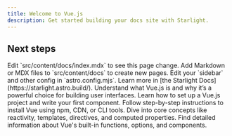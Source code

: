 ```yaml
---
title: Welcome to Vue.js
description: Get started building your docs site with Starlight.
---
```



## Next steps

<CardGrid stagger>
	<Card title="Update content" icon="pencil">
		Edit `src/content/docs/index.mdx` to see this page change.
	</Card>
	<Card title="Add new content" icon="add-document">
		Add Markdown or MDX files to `src/content/docs` to create new pages.
	</Card>
	<Card title="Configure your site" icon="setting">
		Edit your `sidebar` and other config in `astro.config.mjs`.
	</Card>
	<Card title="Read the docs" icon="open-book">
		Learn more in [the Starlight Docs](https://starlight.astro.build/).
	</Card>
</CardGrid>

<CardGrid stagger>
	<Card title="Introduction" icon="info-circle">
		Understand what Vue.js is and why it’s a powerful choice for building user interfaces.
	</Card>
	<Card title="Getting Started" icon="rocket">
		Learn how to set up a Vue.js project and write your first component.
	</Card>
	<Card title="Installation" icon="download">
		Follow step-by-step instructions to install Vue using npm, CDN, or CLI tools.
	</Card>
	<Card title="Essentials" icon="layers">
		Dive into core concepts like reactivity, templates, directives, and computed properties.
	</Card>
	<Card title="API Reference" icon="code-block">
		Find detailed information about Vue's built-in functions, options, and components.
	</Card>
</CardGrid>